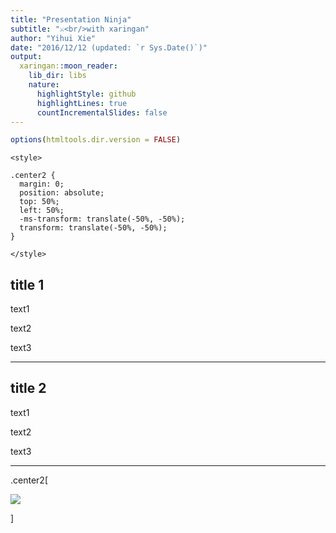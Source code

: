 ```yaml
---
title: "Presentation Ninja"
subtitle: "⚔<br/>with xaringan"
author: "Yihui Xie"
date: "2016/12/12 (updated: `r Sys.Date()`)"
output:
  xaringan::moon_reader:
    lib_dir: libs
    nature:
      highlightStyle: github
      highlightLines: true
      countIncrementalSlides: false
---
```


```r
options(htmltools.dir.version = FALSE)
```

    <style>
    
    .center2 {
      margin: 0;
      position: absolute;
      top: 50%;
      left: 50%;
      -ms-transform: translate(-50%, -50%);
      transform: translate(-50%, -50%);
    }
    
    </style>

## title 1

text1

text2

text3

---

## title 2

text1

text2

text3


---

.center2[

![]("https://upload.wikimedia.org/wikipedia/commons/b/be/Sharingan_triple.svg")

]




